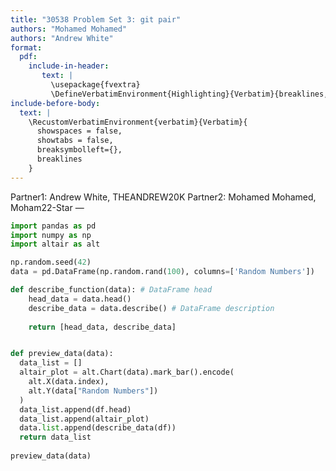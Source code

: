 ```yaml
---
title: "30538 Problem Set 3: git pair"
authors: "Mohamed Mohamed"
authors: "Andrew White"
format: 
  pdf:
    include-in-header: 
       text: |
         \usepackage{fvextra}
         \DefineVerbatimEnvironment{Highlighting}{Verbatim}{breaklines,commandchars=\\\{\}}
include-before-body:
  text: |
    \RecustomVerbatimEnvironment{verbatim}{Verbatim}{
      showspaces = false,
      showtabs = false,
      breaksymbolleft={},
      breaklines
    }
---
```

Partner1: Andrew White, THEANDREW20K
Partner2: Mohamed Mohamed, Moham22-Star
---

```python
import pandas as pd
import numpy as np
import altair as alt

np.random.seed(42)
data = pd.DataFrame(np.random.rand(100), columns=['Random Numbers'])

def describe_function(data): # DataFrame head
    head_data = data.head()
    describe_data = data.describe() # DataFrame description
    
    return [head_data, describe_data]


def preview_data(data):
  data_list = []
  altair_plot = alt.Chart(data).mark_bar().encode(
    alt.X(data.index),
    alt.Y(data["Random Numbers"])
  )
  data_list.append(df.head)
  data_list.append(altair_plot)
  data.list.append(describe_data(df))
  return data_list
	
preview_data(data)
```


